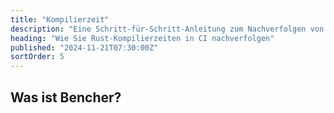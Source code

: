 ```yaml
---
title: "Kompilierzeit"
description: "Eine Schritt-für-Schritt-Anleitung zum Nachverfolgen von Rust-Kompilierzeiten in CI"
heading: "Wie Sie Rust-Kompilierzeiten in CI nachverfolgen"
published: "2024-11-21T07:30:00Z"
sortOrder: 5
---
```



<Intro
  lang="Rust"
/>

## Was ist Bencher?

<BencherIntro />

<Steps
  lang="Rust"
  flagUrl="/de/docs/explanation/adapters/#%EF%B8%8F-build-time"
  adapterUrl="/de/docs/explanation/adapters/#-json"
/>

<BuildTimeInner>
  <CargoBuild />
</BuildTimeInner>

<CallToAction lang={Language.de}/>
